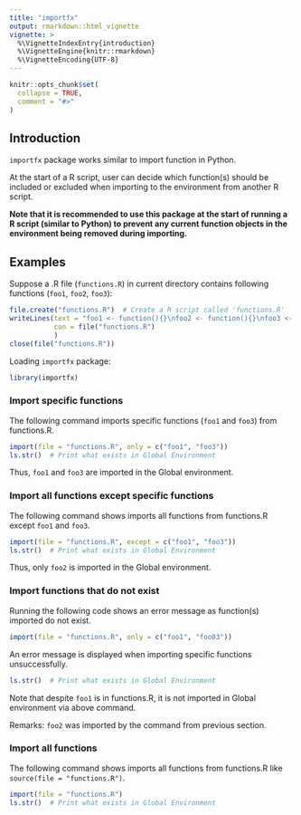 ```yaml
---
title: "importfx"
output: rmarkdown::html_vignette
vignette: >
  %\VignetteIndexEntry{introduction}
  %\VignetteEngine{knitr::rmarkdown}
  %\VignetteEncoding{UTF-8}
---
```


```r
knitr::opts_chunk$set(
  collapse = TRUE,
  comment = "#>"
)
```

## **Introduction**

`importfx` package works similar to import function in Python.

At the start of a R script, user can decide which function(s) should be included or excluded when importing to the environment from another R script.

**Note that it is recommended to use this package at the start of running a R script (similar to Python) to prevent any current function objects in the environment being removed during importing.**

## **Examples**

Suppose a .R file (`functions.R`) in current directory contains following functions (`foo1`, `foo2`, `foo3`):

```r
file.create("functions.R")  # Create a R script called 'functions.R'
writeLines(text = "foo1 <- function(){}\nfoo2 <- function(){}\nfoo3 <- function(){}", 
           con = file("functions.R")
           )
close(file("functions.R"))
```

Loading `importfx` package:

```r
library(importfx)
```

### **Import specific functions**

The following command imports specific functions (`foo1` and `foo3`) from functions.R.

```r
import(file = "functions.R", only = c("foo1", "foo3"))
ls.str()  # Print what exists in Global Environment
```

Thus, `foo1` and `foo3` are imported in the Global environment.

### **Import all functions except specific functions**

The following command shows imports all functions from functions.R except `foo1` and `foo3`.

```r
import(file = "functions.R", except = c("foo1", "foo3"))
ls.str()  # Print what exists in Global Environment
```

Thus, only `foo2` is imported in the Global environment.

### **Import functions that do not exist**

Running the following code shows an error message as function(s) imported do not exist.

```r
import(file = "functions.R", only = c("foo1", "foo03"))
```

An error message is displayed when importing specific functions unsuccessfully.

```r
ls.str()  # Print what exists in Global Environment
```
Note that despite `foo1` is in functions.R, it is not imported in Global environment via above command.

Remarks: `foo2` was imported by the command from previous section. 

### **Import all functions**

The following command shows imports all functions from functions.R like `source(file = "functions.R")`.

```r
import(file = "functions.R")
ls.str()  # Print what exists in Global Environment
```
